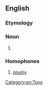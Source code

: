 ==English==

===Etymology===
{{suffix|en|plush|ie}}

===Noun===
{{en-noun}}

# {{synonym of|plush toy|lang=en}}

===Homophones===

# [[plushy]]

[[Category:en:Toys]]